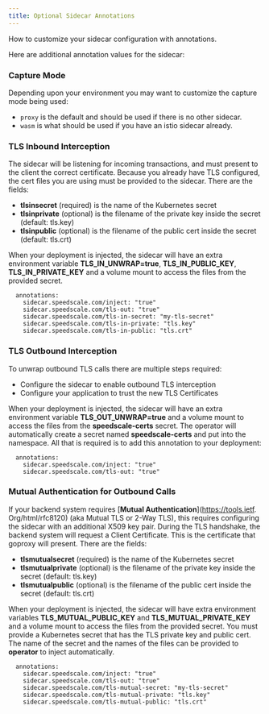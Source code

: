 ```yaml
---
title: Optional Sidecar Annotations
---
```



How to customize your sidecar configuration with annotations.

Here are additional annotation values for the sidecar:

<SidecarAnnotations />


### Capture Mode

Depending upon your environment you may want to customize the capture mode being used:

* `proxy` is the default and should be used if there is no other sidecar.
* `wasm` is what should be used if you have an istio sidecar already.

### TLS Inbound Interception

The sidecar will be listening for incoming transactions, and must present to the client the correct certificate. Because you already have TLS configured, the cert files you are using must be provided to the sidecar. There are the fields:

* &#x20;**tlsinsecret** (required) is the name of the Kubernetes secret
* &#x20;**tlsinprivate** (optional) is the filename of the private key inside the secret (default: tls.key)
* &#x20;**tlsinpublic** (optional) is the filename of the public cert inside the secret (default: tls.crt)

When your deployment is injected, the sidecar will have an extra environment variable **TLS_IN_UNWRAP=true**, **TLS_IN_PUBLIC_KEY**, **TLS_IN_PRIVATE_KEY** and a volume mount to access the files from the provided secret.

```
  annotations:
    sidecar.speedscale.com/inject: "true"
    sidecar.speedscale.com/tls-out: "true"
    sidecar.speedscale.com/tls-in-secret: "my-tls-secret"
    sidecar.speedscale.com/tls-in-private: "tls.key"
    sidecar.speedscale.com/tls-in-public: "tls.crt"
```

### TLS Outbound Interception

To unwrap outbound TLS calls there are multiple steps required:

* Configure the sidecar to enable outbound TLS interception
* Configure your application to trust the new TLS Certificates

When your deployment is injected, the sidecar will have an extra environment variable **TLS_OUT_UNWRAP=true** and a volume mount to access the files from the **speedscale-certs** secret. The operator will automatically create a secret named **speedscale-certs** and put into the namespace. All that is required is to add this annotation to your deployment:

```
  annotations:
    sidecar.speedscale.com/inject: "true"
    sidecar.speedscale.com/tls-out: "true"
```

### Mutual Authentication for Outbound Calls

If your backend system requires [**Mutual Authentication**](https://tools.ietf. Org/html/rfc8120) (aka Mutual TLS or 2-Way TLS), this requires configuring the sidecar with an additional X509 key pair. During the TLS handshake, the backend system will request a Client Certificate. This is the certificate that goproxy will present. There are the fields:

* &#x20;**tlsmutualsecret** (required) is the name of the Kubernetes secret
* &#x20;**tlsmutualprivate** (optional) is the filename of the private key inside the secret (default: tls.key)
* &#x20;**tlsmutualpublic** (optional) is the filename of the public cert inside the secret (default: tls.crt)

When your deployment is injected, the sidecar will have extra environment variables **TLS_MUTUAL_PUBLIC_KEY** and **TLS_MUTUAL_PRIVATE_KEY** and a volume mount to access the files from the provided secret. You must provide a Kubernetes secret that has the TLS private key and public cert. The name of the secret and the names of the files can be provided to **operator** to inject automatically.

```
  annotations:
    sidecar.speedscale.com/inject: "true"
    sidecar.speedscale.com/tls-out: "true"
    sidecar.speedscale.com/tls-mutual-secret: "my-tls-secret"
    sidecar.speedscale.com/tls-mutual-private: "tls.key"
    sidecar.speedscale.com/tls-mutual-public: "tls.crt"
```

####
